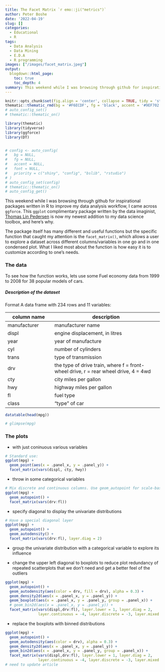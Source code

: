 ```yaml
---
title: The Facet Matrix `r emo::ji("metrics")`
author: Peter Boshe
date: '2022-04-19'
slug: []
categories:
  - Educational
  - R
tags:
  - Data Analysis
  - Data Mining
  - E.D.A
  - R programming
images: ["/images/facet_matrix.jpeg"]
output:
  blogdown::html_page:
    toc: true
    toc_depth: 4
summary: This weekend while I was browsing through github for inspirational packages written in R to improve my data analysis workflow, I came across ggforce which is now my newest addition to my data science toolbox, and here's why.
---
```


```r
knitr::opts_chunk$set(fig.align = 'center', collapse = TRUE, tidy = 'styler', echo = FALSE)
thematic::thematic_rmd(bg = '#F6ECDF', fg = 'black', accent = '#9EF702')
# auto_config_set()
# thematic::thematic_on()
```

```r
library(thematic)
library(tidyverse)
library(ggforce)
library(DT)


# config <- auto_config(
#   bg = NULL,
#   fg = NULL,
#   accent = NULL,
#   font = NULL,
#   priority = c("shiny", "config", "bslib", "rstudio")
# )
# auto_config_set(config)
# thematic::thematic_on()
# auto_config_get()
```

This weekend while I was browsing through github for inspirational packages written in R to improve my data analysis workflow, I came across `ggforce`. This `ggplot` complimentary package written by the data imaginist, [Thomas Lin Pedersen](https://www.data-imaginist.com/about) is now my newest addition to my data science toolbox, and here's why.

The package itself has many different and useful functions but the specific function that caught my attention is the `facet_matrix()`, which allows a user to explore a dataset across different columns/variables in one go and in one condensed plot. What I liked most about the function is how easy it is to customize according to one's needs.

### The data

To see how the function works, lets use some Fuel economy data from 1999 to 2008 for 38 popular models of cars.

##### Description of the dataset

Format A data frame with 234 rows and 11 variables:

| column name  | description                                                                         |
|----------------------|--------------------------------------------------|
| manufacturer | manufacturer name                                                                   |
| displ        | engine displacement, in litres                                                      |
| year         | year of manufacture                                                                 |
| cyl          | number of cylinders                                                                 |
| trans        | type of transmission                                                                |
| drv          | the type of drive train, where f = front-wheel drive, r = rear wheel drive, 4 = 4wd |
| cty          | city miles per gallon                                                               |
| hwy          | highway miles per gallon                                                            |
| fl           | fuel type                                                                           |
| class        | "type" of car                                                                       |

```r
datatable(head(mpg))
```

```r
# glimpse(mpg)
```

### The plots

-   with just coninuous various variables

```r
# Standard use:
ggplot(mpg) +
  geom_point(aes(x = .panel_x, y = .panel_y)) +
  facet_matrix(vars(displ, cty, hwy))
```

-   throw in some categorical variables

```r
# Mix discrete and continuous columns. Use geom_autopoint for scale-based jitter
ggplot(mpg) +
  geom_autopoint() +
  facet_matrix(vars(drv:fl))
```

-   specify diagonal to display the univariate distributions

```r
# Have a special diagonal layer
ggplot(mpg) +
  geom_autopoint() +
  geom_autodensity() +
  facet_matrix(vars(drv:fl), layer.diag = 2)
```

-   group the univariate distribution with a categorical variable to explore its influence

-   change the upper left diagonal to boxplots to reduce plot redundancy of repeated scatterplots that we don't need and get a better feel of the outliers

```r
ggplot(mpg) +
  geom_autopoint() +
  geom_autodensity(aes(color = drv, fill = drv), alpha = 0.3) +
  geom_density2d(aes(x = .panel_x, y = .panel_y)) +
  geom_boxplot(aes(x = .panel_x, y = .panel_y, group = .panel_x)) +
  # geom_bin2d(aes(x = .panel_x, y = .panel_y)) +
  facet_matrix(vars(displ,drv:fl), layer.lower = 1, layer.diag = 2,
               layer.continuous = -4, layer.discrete = -3, layer.mixed = -3)


```

-   replace the boxplots with binned distributions

```r
ggplot(mpg) +
  geom_autopoint() +
  geom_autodensity(aes(color = drv), alpha = 0.3) +
  geom_density2d(aes(x = .panel_x, y = .panel_y)) +
  geom_bin2d(aes(x = .panel_x, y = .panel_y, group = .panel_x)) +
  facet_matrix(vars(displ,drv:fl), layer.lower = 1, layer.diag = 2,
               layer.continuous = -4, layer.discrete = -3, layer.mixed = -3)
# need to update article
```
